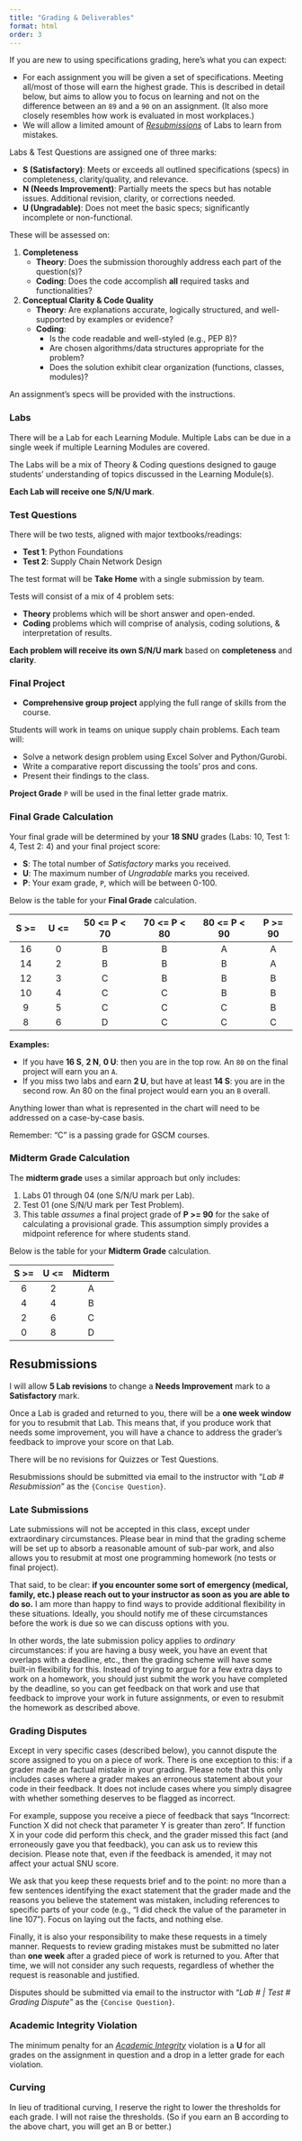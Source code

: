 ```yaml
---
title: "Grading & Deliverables"
format: html
order: 3
---
```


If you are new to using specifications grading, here's what you can expect:

- For each assignment you will be given a set of specifications. Meeting all/most of those will earn the highest grade. This is described in detail below, but aims to allow you to focus on learning and not on the difference between an `89` and a `90` on an assignment. (It also more closely resembles how work is evaluated in most workplaces.)
- We will allow a limited amount of [*Resubmissions*](#resubmissions) of Labs to learn from mistakes.

Labs & Test Questions are assigned one of three marks:

- **S (Satisfactory)**: Meets or exceeds all outlined specifications (specs) in completeness, clarity/quality, and relevance.
- **N (Needs Improvement)**: Partially meets the specs but has notable issues. Additional revision, clarity, or corrections needed.
- **U (Ungradable)**: Does not meet the basic specs; significantly incomplete or non-functional.

These will be assessed on:

1. **Completeness**
    - **Theory**: Does the submission thoroughly address each part of the question(s)?
    - **Coding**: Does the code accomplish **all** required tasks and functionalities?
2. **Conceptual Clarity & Code Quality**
    - **Theory**: Are explanations accurate, logically structured, and well-supported by examples or evidence?
    - **Coding**:
      - Is the code readable and well-styled (e.g., PEP 8)?
      - Are chosen algorithms/data structures appropriate for the problem?
      - Does the solution exhibit clear organization (functions, classes, modules)?

An assignment's specs will be provided with the instructions.

### Labs

There will be a Lab for each Learning Module. Multiple Labs can be due in a single week if multiple Learning Modules are covered.

The Labs will be a mix of Theory & Coding questions designed to gauge students' understanding of topics discussed in the Learning Module(s).
  
**Each Lab will receive one S/N/U mark**.

### Test Questions

There will be two tests, aligned with major textbooks/readings:

- **Test 1**: Python Foundations
- **Test 2**: Supply Chain Network Design

The test format will be **Take Home** with a single submission by team.

Tests will consist of a mix of 4 problem sets:

- **Theory** problems which will be short answer and open-ended.
- **Coding** problems which will comprise of analysis, coding solutions, & interpretation of results.

**Each problem will receive its own S/N/U mark** based on **completeness** and **clarity**.

### Final Project

- **Comprehensive group project** applying the full range of skills from the course.

Students will work in teams on unique supply chain problems. Each team will:

- Solve a network design problem using Excel Solver and Python/Gurobi.
- Write a comparative report discussing the tools' pros and cons.
- Present their findings to the class.

**Project Grade** `P` will be used in the final letter grade matrix.

### Final Grade Calculation

Your final grade will be determined by your **18 SNU** grades (Labs: 10,  Test 1: 4, Test 2: 4) and your final project score:

- **S**: The total number of *Satisfactory* marks you received.
- **U**: The maximum number of *Ungradable* marks you received.
- **P**: Your exam grade, `P`, which will be between 0-100.

Below is the table for your **Final Grade** calculation.

|  S >=  |  U <=  | 50 <= P < 70 | 70 <= P < 80 | 80 <= P < 90 | P >= 90 |
|:------:|:------:|:------------:|:------------:|:------------:|:-------:|
|   16   |    0   |       B      |       B      |       A      |    A    |
|   14   |    2   |       B      |       B      |       B      |    A    |
|   12   |    3   |       C      |       B      |       B      |    B    |
|   10   |    4   |       C      |       C      |       B      |    B    |
|    9   |    5   |       C      |       C      |       C      |    B    |
|    8   |    6   |       D      |       C      |       C      |    C    |

**Examples:**

- If you have **16 S**, **2 N**, **0 U**: then you are in the top row. An `80` on the final project will earn you an `A`.
- If you miss two labs and earn **2 U**, but have at least **14 S**: you are in the second row. An 80 on the final project would earn you an `B` overall.

Anything lower than what is represented in the chart will need to be addressed on a case-by-case basis.

::: {.callout-note}
Remember: "C" is a passing grade for GSCM courses.
:::

### Midterm Grade Calculation

The **midterm grade** uses a similar approach but only includes:

1. Labs 01 through 04 (one S/N/U mark per Lab).
2. Test 01 (one S/N/U mark per Test Problem).
3. This table *assumes* a final project grade of **P >= 90** for the sake of calculating a provisional grade. This assumption simply provides a midpoint reference for where students stand.

Below is the table for your **Midterm Grade** calculation.

|  S >=  |  U <=  | Midterm |
|:------:|:------:|:-------:|
|    6   |    2   |    A    |
|    4   |    4   |    B    |
|    2   |    6   |    C    |
|    0   |    8   |    D    |

## Resubmissions

I will allow **5 Lab revisions** to change a **Needs Improvement** mark to a **Satisfactory** mark.

Once a Lab is graded and returned to you, there will be a **one week window** for you to resubmit that Lab. This means that, if you produce work that needs some improvement, you will have a chance to address the grader's feedback to improve your score on that Lab.

There will be no revisions for Quizzes or Test Questions.

::: {.callout-note}
Resubmissions should be submitted via email to the instructor with "*Lab # Resubmission*" as the `{Concise Question}`.
:::

### Late Submissions

Late submissions will not be accepted in this class, except under extraordinary circumstances. Please bear in mind that the grading scheme will be set up to absorb a reasonable amount of sub-par work, and also allows you to resubmit at most one programming homework (no tests or final project).

That said, to be clear: **if you encounter some sort of emergency (medical, family, etc.) please reach out to your instructor as soon as you are able to do so.** I am more than happy to find ways to provide additional flexibility in these situations. Ideally, you should notify me of these circumstances before the work is due so we can discuss options with you.

In other words, the late submission policy applies to *ordinary* circumstances: if you are having a busy week, you have an event that overlaps with a deadline, etc., then the grading scheme will have some built-in flexibility for this. Instead of trying to argue for a few extra days to work on a homework, you should just submit the work you have completed by the deadline, so you can get feedback on that work and use that feedback to improve your work in future assignments, or even to resubmit the homework as described above.

### Grading Disputes

Except in very specific cases (described below), you cannot dispute the score assigned to you on a piece of work. There is one exception to this: if a grader made an factual mistake in your grading. Please note that this only includes cases where a grader makes an erroneous statement about your code in their feedback. It does not include cases where you simply disagree with whether something deserves to be flagged as incorrect.

For example, suppose you receive a piece of feedback that says “Incorrect: Function X did not check that parameter Y is greater than zero”. If function X in your code did perform this check, and the grader missed this fact (and erroneously gave you that feedback), you can ask us to review this decision. Please note that, even if the feedback is amended, it may not affect your actual SNU score.

We ask that you keep these requests brief and to the point: no more than a few sentences identifying the exact statement that the grader made and the reasons you believe the statement was mistaken, including references to specific parts of your code (e.g., “I did check the value of the parameter in line 107”). Focus on laying out the facts, and nothing else.

Finally, it is also your responsibility to make these requests in a timely manner. Requests to review grading mistakes must be submitted no later than **one week** after a graded piece of work is returned to you. After that time, we will not consider any such requests, regardless of whether the request is reasonable and justified.

::: {.callout-note}
Disputes should be submitted via email to the instructor with "*Lab # | Test # Grading Dispute*" as the `{Concise Question}`.
:::

### Academic Integrity Violation

The minimum penalty for an [*Academic Integrity*](#academic-integrity) violation is a **U** for all grades on the assignment in question and a drop in a letter grade for each violation.

### Curving

In lieu of traditional curving, I reserve the right to lower the thresholds for each grade. I will not raise the thresholds. (So if you earn an B according to the above chart, you will get an B or better.)
